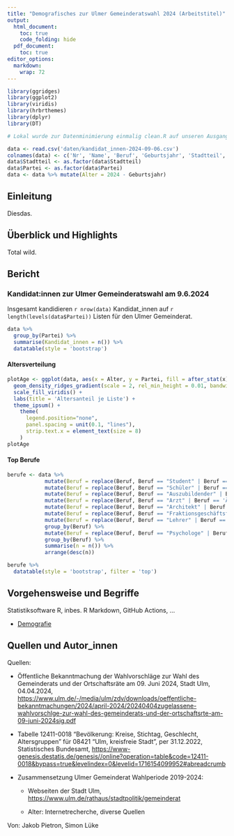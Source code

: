 ```yaml
---
title: "Demografisches zur Ulmer Gemeinderatswahl 2024 (Arbeitstitel)"
output:
  html_document:
    toc: true
    code_folding: hide
  pdf_document:
    toc: true
editor_options:
  markdown:
    wrap: 72
---
```


```r
library(ggridges)
library(ggplot2)
library(viridis)
library(hrbrthemes)
library(dplyr)
library(DT)

# Lokal wurde zur Datenminimierung einmalig clean.R auf unseren Ausgangsdaten ausgeführt.

data <- read.csv('daten/kandidat_innen-2024-09-06.csv')
colnames(data) <- c('Nr', 'Name', 'Beruf', 'Geburtsjahr', 'Stadtteil', 'Partei')
data$Stadtteil <- as.factor(data$Stadtteil)
data$Partei <- as.factor(data$Partei)
data <- data %>% mutate(Alter = 2024 - Geburtsjahr)

```

## Einleitung

Diesdas.

## Überblick und Highlights

Total wild.

## Bericht

### Kandidat:innen zur Ulmer Gemeinderatswahl am 9.6.2024

Insgesamt kandidieren `r nrow(data)` Kandidat_innen auf
`r length(levels(data$Partei))` Listen für den Ulmer Gemeinderat.

```r

data %>%
  group_by(Partei) %>%
  summarise(Kandidat_innen = n()) %>%
  datatable(style = 'bootstrap')

```

#### Altersverteilung

```r

plotAge <- ggplot(data, aes(x = Alter, y = Partei, fill = after_stat(x))) +
  geom_density_ridges_gradient(scale = 2, rel_min_height = 0.01, bandwidth = 4) +
  scale_fill_viridis() +
  labs(title = 'Altersanteil je Liste') +
  theme_ipsum() +
    theme(
      legend.position="none",
      panel.spacing = unit(0.1, "lines"),
      strip.text.x = element_text(size = 8)
    )
plotAge
```

#### Top Berufe

```r

berufe <- data %>%
            mutate(Beruf = replace(Beruf, Beruf == "Student" | Beruf == 'Studentin', "Student_in")) %>%
            mutate(Beruf = replace(Beruf, Beruf == "Schüler" | Beruf == 'Schülerin', "Schüler_in")) %>%
            mutate(Beruf = replace(Beruf, Beruf == "Auszubildender" | Beruf == 'Auszubildende', "Auszubildende_r")) %>%
            mutate(Beruf = replace(Beruf, Beruf == "Arzt" | Beruf == 'Ärztin', "Ärzt_in")) %>%
            mutate(Beruf = replace(Beruf, Beruf == "Architekt" | Beruf == 'Architektin', "Architekt_in")) %>%
            mutate(Beruf = replace(Beruf, Beruf == "Fraktionsgeschäftsführer" | Beruf == 'Fraktionsgeschäftsführerin', "Fraktionsgeschäftsführer_in")) %>%
            mutate(Beruf = replace(Beruf, Beruf == "Lehrer" | Beruf == 'Lehrerin', "Lehrer_in")) %>%
            group_by(Beruf) %>%
            mutate(Beruf = replace(Beruf, Beruf == "Psychologe" | Beruf == 'Psychologin', "Psycholog_in")) %>%
            group_by(Beruf) %>%
            summarise(n = n()) %>%
            arrange(desc(n))

berufe %>%
  datatable(style = 'bootstrap', filter = 'top')
```

## Vorgehensweise und Begriffe

Statistiksoftware R, inbes. R Markdown, GitHub Actions, ...

-   [Demografie](https://www.bpb.de/kurz-knapp/lexika/das-junge-politik-lexikon/320066/demografie)

## Quellen und Autor_innen

Quellen:

-   Öffentliche Bekanntmachung der Wahlvorschläge zur Wahl des
    Gemeinderats und der Ortschaftsräte am 09. Juni 2024, Stadt Ulm,
    04.04.2024,
    <https://www.ulm.de/-/media/ulm/zdv/downloads/oeffentliche-bekanntmachungen/2024/april-2024/20240404zugelassene-wahlvorschlge-zur-wahl-des-gemeinderats-und-der-ortschaftsrte-am-09-juni-2024sig.pdf>

-   Tabelle 12411-0018 "Bevölkerung: Kreise, Stichtag, Geschlecht,
    Altersgruppen" für 08421 "Ulm, kreisfreie Stadt", per 31.12.2022,
    Statistisches Bundesamt,
    <https://www-genesis.destatis.de/genesis//online?operation=table&code=12411-0018&bypass=true&levelindex=0&levelid=1716154099952#abreadcrumb>

-   Zusammensetzung Ulmer Gemeinderat Wahlperiode 2019-2024:

    -   Webseiten der Stadt Ulm,
        <https://www.ulm.de/rathaus/stadtpolitik/gemeinderat>

    -   Alter: Internetrecherche, diverse Quellen

Von: Jakob Pietron, Simon Lüke
